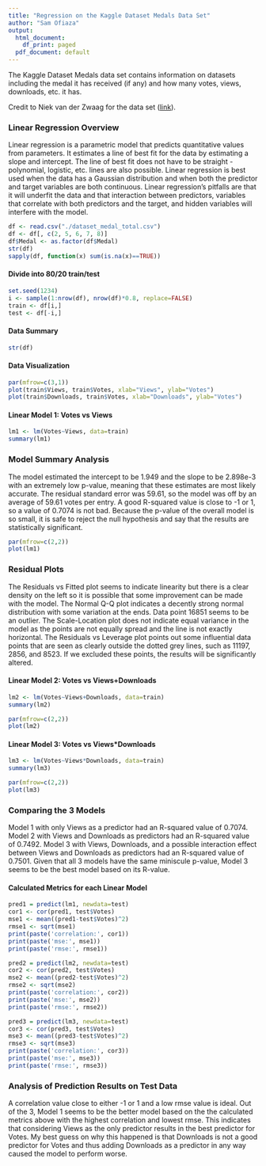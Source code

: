 ```yaml
---
title: "Regression on the Kaggle Dataset Medals Data Set"
author: "Sam Ofiaza"
output:
  html_document:
    df_print: paged
  pdf_document: default
---
```


The Kaggle Dataset Medals data set contains information on datasets including the medal it has received (if any) and how many votes, views, downloads, etc. it has.

Credit to Niek van der Zwaag for the data set ([link](https://www.kaggle.com/datasets/niekvanderzwaag/kaggle-dataset-medals?select=dataset_medal_total.csv)).


### Linear Regression Overview

Linear regression is a parametric model that predicts quantitative values from parameters. It estimates a line of best fit for the data by estimating a slope and intercept. The line of best fit does not have to be straight - polynomial, logistic, etc. lines are also possible. Linear regression is best used when the data has a Gaussian distribution and when both the predictor and target variables are both continuous. Linear regression's pitfalls are that it will underfit the data and that interaction between predictors, variables that correlate with both predictors and the target, and hidden variables will interfere with the model.

```r
df <- read.csv("./dataset_medal_total.csv")
df <- df[, c(2, 5, 6, 7, 8)]
df$Medal <- as.factor(df$Medal)
str(df)
sapply(df, function(x) sum(is.na(x)==TRUE))
```


#### Divide into 80/20 train/test

```r
set.seed(1234)
i <- sample(1:nrow(df), nrow(df)*0.8, replace=FALSE)
train <- df[i,]
test <- df[-i,]
```


#### Data Summary

```r
str(df)
```


#### Data Visualization

```r
par(mfrow=c(3,1))
plot(train$Views, train$Votes, xlab="Views", ylab="Votes")
plot(train$Downloads, train$Votes, xlab="Downloads", ylab="Votes")
```


#### Linear Model 1: Votes vs Views

```r
lm1 <- lm(Votes~Views, data=train)
summary(lm1)
```


### Model Summary Analysis

The model estimated the intercept to be 1.949 and the slope to be 2.898e-3 with an extremely low p-value, meaning that these estimates are most likely accurate. The residual standard error was 59.61, so the model was off by an average of 59.61 votes per entry. A good R-squared value is close to -1 or 1, so a value of 0.7074 is not bad. Because the p-value of the overall model is so small, it is safe to reject the null hypothesis and say that the results are statistically significant.

```r
par(mfrow=c(2,2))
plot(lm1)
```


### Residual Plots

The Residuals vs Fitted plot seems to indicate linearity but there is a clear density on the left so it is possible that some improvement can be made with the model. The Normal Q-Q plot indicates a decently strong normal distribution with some variation at the ends. Data point 16851 seems to be an outlier. The Scale-Location plot does not indicate equal variance in the model as the points are not equally spread and the line is not exactly horizontal. The Residuals vs Leverage plot points out some influential data points that are seen as clearly outside the dotted grey lines, such as 11197, 2856, and 8523. If we excluded these points, the results will be significantly altered.


#### Linear Model 2: Votes vs Views+Downloads

```r
lm2 <- lm(Votes~Views+Downloads, data=train)
summary(lm2)
```

```r
par(mfrow=c(2,2))
plot(lm2)
```


#### Linear Model 3: Votes vs Views*Downloads

```r
lm3 <- lm(Votes~Views*Downloads, data=train)
summary(lm3)
```


```r
par(mfrow=c(2,2))
plot(lm3)
```


### Comparing the 3 Models

Model 1 with only Views as a predictor had an R-squared value of 0.7074. Model 2 with Views and Downloads as predictors had an R-squared value of 0.7492. Model 3 with Views, Downloads, and a possible interaction effect between Views and Downloads as predictors had an R-squared value of 0.7501. Given that all 3 models have the same miniscule p-value, Model 3 seems to be the best model based on its R-value.


#### Calculated Metrics for each Linear Model

```r
pred1 = predict(lm1, newdata=test)
cor1 <- cor(pred1, test$Votes)
mse1 <- mean((pred1-test$Votes)^2)
rmse1 <- sqrt(mse1)
print(paste('correlation:', cor1))
print(paste('mse:', mse1))
print(paste('rmse:', rmse1))
```

```r
pred2 = predict(lm2, newdata=test)
cor2 <- cor(pred2, test$Votes)
mse2 <- mean((pred2-test$Votes)^2)
rmse2 <- sqrt(mse2)
print(paste('correlation:', cor2))
print(paste('mse:', mse2))
print(paste('rmse:', rmse2))
```

```r
pred3 = predict(lm3, newdata=test)
cor3 <- cor(pred3, test$Votes)
mse3 <- mean((pred3-test$Votes)^2)
rmse3 <- sqrt(mse3)
print(paste('correlation:', cor3))
print(paste('mse:', mse3))
print(paste('rmse:', rmse3))
```

### Analysis of Prediction Results on Test Data

A correlation value close to either -1 or 1 and a low rmse value is ideal. Out of the 3, Model 1 seems to be the better model based on the the calculated metrics above with the highest correlation and lowest rmse. This indicates that considering Views as the only predictor results in the best predictor for Votes. My best guess on why this happened is that Downloads is not a good predictor for Votes and thus adding Downloads as a predictor in any way caused the model to perform worse.